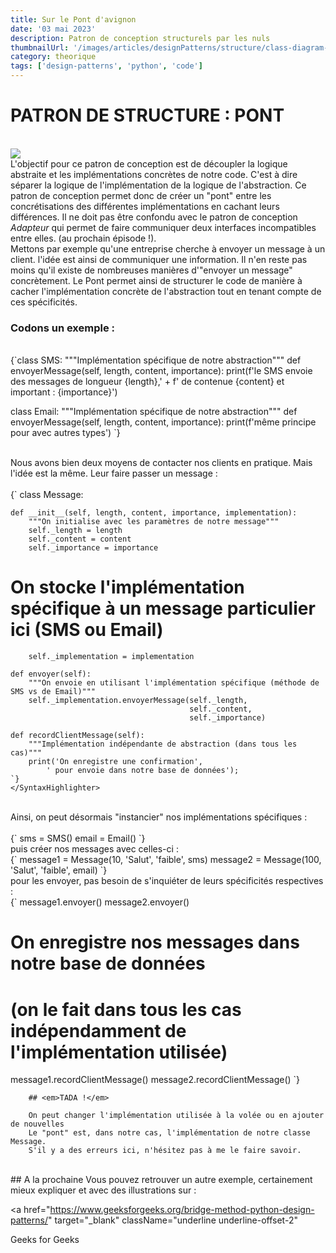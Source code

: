 ```yaml
---
title: Sur le Pont d'avignon
date: '03 mai 2023'
description: Patron de conception structurels par les nuls
thumbnailUrl: '/images/articles/designPatterns/structure/class-diagram-bridge-method.png'
category: theorique
tags: ['design-patterns', 'python', 'code']
---
```


# PATRON DE STRUCTURE : PONT

<br />
<Image
  src={`/images/articles/designPatterns/structure/class-diagram-bridge-method.png`}
/>
<br />

<div>
  L'objectif pour ce patron de conception est de découpler la logique abstraite
  et les implémentations concrètes de notre code. C'est à dire séparer la
  logique de l'implémentation de la logique de l'abstraction. Ce patron de
  conception permet donc de créer un "pont" entre les concrétisations des
  différentes implémentations en cachant leurs différences. Il ne doit pas être
  confondu avec le patron de conception <em>Adapteur</em> qui permet de faire
  communiquer deux interfaces incompatibles entre elles. (au prochain épisode
  !).
  <br />
  Mettons par exemple qu'une entreprise cherche à envoyer un message à un
  client. l'idée est ainsi de communiquer une information. Il n'en reste pas
  moins qu'il existe de nombreuses manières d'"envoyer un message" concrètement.
  Le Pont permet ainsi de structurer le code de manière à cacher
  l'implémentation concrète de l'abstraction tout en tenant compte de ces
  spécificités.
</div>

### Codons un exemple :

<br />
<SyntaxHighlighter language="python">
{`class SMS:
	"""Implémentation spécifique de notre abstraction"""
	def envoyerMessage(self, length, content, importance):
		print(f'le SMS envoie des messages de longueur {length},' +
		f' de contenue {content} et important : {importance}')

class Email:
"""Implémentation spécifique de notre abstraction"""
def envoyerMessage(self, length, content, importance):
print(f'même principe pour avec autres types')
`}

</SyntaxHighlighter>
<br />

<div>
  Nous avons bien deux moyens de contacter nos clients en pratique. Mais l'idée
  est la même. Leur faire passer un message :
</div>

<br />
<SyntaxHighlighter language="python">
{`
class Message:

    def __init__(self, length, content, importance, implementation):
    	"""On initialise avec les paramètres de notre message"""
    	self._length = length
    	self._content = content
    	self._importance = importance

# On stocke l'implémentation spécifique à un message particulier ici (SMS ou Email)

    	self._implementation = implementation

    def envoyer(self):
    	"""On envoie en utilisant l'implémentation spécifique (méthode de SMS vs de Email)"""
    	self._implementation.envoyerMessage(self._length,
    										self._content,
    										self._importance)

    def recordClientMessage(self):
    	"""Implémentation indépendante de abstraction (dans tous les cas)"""
    	print('On enregistre une confirmation',
    		' pour envoie dans notre base de données');
    `}
    </SyntaxHighlighter>

<br />

<div>
  Ainsi, on peut désormais "instancier" nos implémentations spécifiques :
</div>

<br />
<SyntaxHighlighter language="python">
  {`
sms = SMS()
email = Email()
		`}
</SyntaxHighlighter>

<br />
puis créer nos messages avec celles-ci :
<br />

<SyntaxHighlighter language="python">
  {`
message1 = Message(10, 'Salut', 'faible', sms)
message2 = Message(100, 'Salut', 'faible', email)
		`}
</SyntaxHighlighter>

<br />
pour les envoyer, pas besoin de s'inquiéter de leurs spécificités respectives :
<br />

<SyntaxHighlighter language="python">
{`
message1.envoyer()
message2.envoyer()

# On enregistre nos messages dans notre base de données

# (on le fait dans tous les cas indépendamment de l'implémentation utilisée)

message1.recordClientMessage()
message2.recordClientMessage()
`}

</SyntaxHighlighter>

    	## <em>TADA !</em>

    	On peut changer l'implémentation utilisée à la volée ou en ajouter de nouvelles
    	Le "pont" est, dans notre cas, l'implémentation de notre classe Message.
    	S'il y a des erreurs ici, n'hésitez pas à me le faire savoir.

<br />
## A la prochaine
Vous pouvez retrouver un autre exemple, certainement mieux expliquer et avec des illustrations sur :

<a
  href="https://www.geeksforgeeks.org/bridge-method-python-design-patterns/"
  target="_blank"
  className="underline underline-offset-2"
>
  Geeks for Geeks
</a>

<br />
<br />
